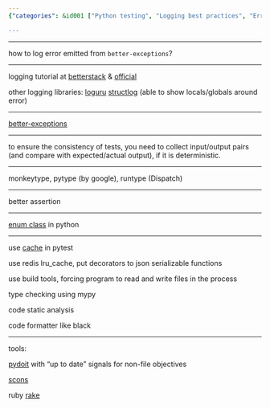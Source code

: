 ```yaml
---
{"categories": &id001 ["Python testing", "Logging best practices", "Error handling", "Alternative libraries", "Enum class", "pytest caching", "Redis LRU cache for decorators"], "category": "Python Testing", "date": "2023-06-16 03:55:12", "description": "This article explores Python testing methods, logging best practices, and error handling techniques. It also introduces alternative libraries, such as enum class, pytest caching, Redis LRU cache for decorators, build tools, type checking, code static analysis, automation tools like pydoit, SCons, and Rake. The article aims to provide insights into various Python tools and their applications for effective development and maintenance.", "tags": *id001, "title": "Incremental Testing, Build Tools, Cacheing, Logging"}

---
```


------

how to log error emitted from `better-exceptions`?

----

logging tutorial at [betterstack](https://betterstack.com/community/guides/logging/python/python-logging-best-practices/) & [official](https://docs.python.org/3/howto/logging.html)

other logging libraries: [loguru](https://betterstack.com/community/guides/logging/loguru/) [structlog](https://www.structlog.org/en/stable/) (able to show locals/globals around error)

----

[better-exceptions](https://github.com/qix-/better-exceptions)

----

to ensure the consistency of tests, you need to collect input/output pairs (and compare with expected/actual output), if it is deterministic.

----

monkeytype, pytype (by google), runtype (Dispatch)

----

better assertion

----

[enum class](https://docs.python.org/3/howto/enum.html#enum-class-differences) in python

----

use [cache](https://docs.pytest.org/en/6.2.x/cache.html) in pytest

use redis lru_cache, put decorators to json serializable functions

use build tools, forcing program to read and write files in the process

type checking using mypy

code static analysis

code formatter like black

----

tools:

[pydoit](https://pydoit.org/dependencies.html) with "up to date" signals for non-file objectives

[scons](https://scons.org/doc/production/HTML/scons-user.html#idp105549032593992)

ruby [rake](https://graceful.dev/courses/the-freebies/modules/rake-and-project-automation/topic/episode-131-rake-rules/)

